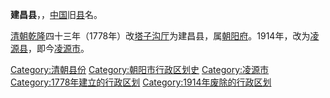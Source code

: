 '''建昌县'''，，[[中国|中国]]旧[[县|县]]名。

[[清朝|清朝]][[乾隆|乾隆]]四十三年（1778年）改[[塔子沟厅|塔子沟厅]]为建昌县，属[[朝阳府|朝阳府]]。1914年，改为[[凌源县|凌源县]]，即今[[凌源市|凌源市]]。

{{辽宁行政区划小作品}}
{{DEFAULTSORT:J}}
[[Category:清朝县份|Category:清朝县份]]
[[Category:朝阳市行政区划史|Category:朝阳市行政区划史]]
[[Category:凌源市|Category:凌源市]]
[[Category:1778年建立的行政区划|Category:1778年建立的行政区划]]
[[Category:1914年废除的行政区划|Category:1914年废除的行政区划]]